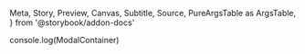   Meta,
  Story,
  Preview,
  Canvas,
  Subtitle,
  Source,
  PureArgsTable as ArgsTable,
} from '@storybook/addon-docs'

console.log(ModalContainer)

<Meta title="components/Modal/WrongNetworkModal" />

<Canvas isExpanded>
  <Story name="Wrong Network">
    <ModalContainer
      Modal={WrongNetworkModal}
      open
      currentNetwork={ChainId.MATIC_MUMBAI}
      expectedNetwork={ChainId.ETHEREUM_MAINNET}
    />
  </Story>
</Canvas>

<Canvas isExpanded>
  <Story name="Multi Network Support">
    <ModalContainer
      Modal={WrongNetworkModal}
      open
      currentNetwork={ChainId.MATIC_MUMBAI}
      expectedNetwork={[ChainId.ETHEREUM_MAINNET, ChainId.MATIC_MAINNET]}
    />
  </Story>
</Canvas>

<Canvas isExpanded>
  <Story name="Switch Network">
    <ModalContainer
      Modal={WrongNetworkModal}
      open
      providerType={ProviderType.INJECTED}
      currentNetwork={ChainId.MATIC_MUMBAI}
      expectedNetwork={ChainId.ETHEREUM_MAINNET}
    />
  </Story>
</Canvas>

<Canvas isExpanded>
  <Story name="Switch Multi Network">
    <ModalContainer
      Modal={WrongNetworkModal}
      open
      providerType={ProviderType.INJECTED}
      currentNetwork={ChainId.MATIC_MUMBAI}
      expectedNetwork={[ChainId.ETHEREUM_MAINNET, ChainId.MATIC_MAINNET]}
    />
  </Story>
</Canvas>

<Divider size="small" />
